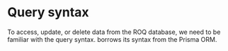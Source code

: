 # Query syntax

To access, update, or delete data from the ROQ database, we need to be familiar with the query syntax.  borrows its syntax from the Prisma ORM. 
